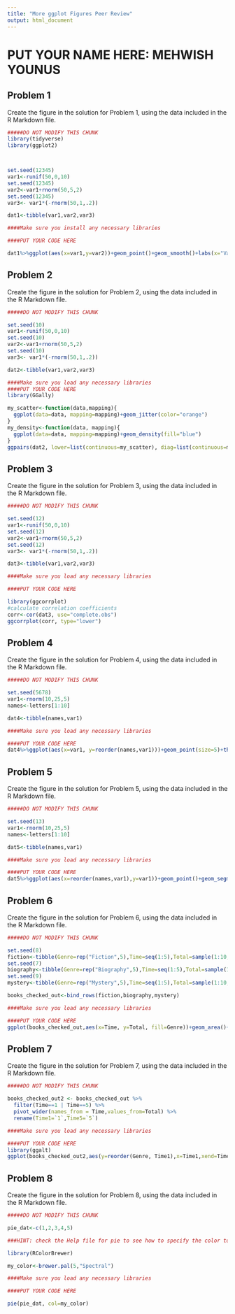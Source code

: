 ---
title: "More ggplot Figures Peer Review"
output: html_document
---

# PUT YOUR NAME HERE: MEHWISH YOUNUS

## Problem 1

Create the figure in the solution for Problem 1, using the data included in the R Markdown file.

```{r problem_1_data,include=FALSE}

#####DO NOT MODIFY THIS CHUNK
library(tidyverse)
library(ggplot2)



set.seed(12345)
var1<-runif(50,0,10)
set.seed(12345)
var2<-var1+rnorm(50,5,2)
set.seed(12345)
var3<- var1*(-rnorm(50,1,.2))

dat1<-tibble(var1,var2,var3)


```

```{r problem_1,echo=FALSE,message=FALSE}

####Make sure you install any necessary libraries

####PUT YOUR CODE HERE

dat1%>%ggplot(aes(x=var1,y=var2))+geom_point()+geom_smooth()+labs(x="Variable 1", y="Variable 2")
```

## Problem 2

Create the figure in the solution for Problem 2, using the data included in the R Markdown file.

```{r problem_2_data,include=FALSE}

#####DO NOT MODIFY THIS CHUNK

set.seed(10)
var1<-runif(50,0,10)
set.seed(10)
var2<-var1+rnorm(50,5,2)
set.seed(10)
var3<- var1*(-rnorm(50,1,.2))

dat2<-tibble(var1,var2,var3)
```


```{r solution_p2,echo=FALSE,message=FALSE}

####Make sure you load any necessary libraries
####PUT YOUR CODE HERE
library(GGally)

my_scatter<-function(data,mapping){
  ggplot(data=data, mapping=mapping)+geom_jitter(color="orange")
}
my_density<-function(data, mapping){
  ggplot(data=data, mapping=mapping)+geom_density(fill="blue")
}
ggpairs(dat2, lower=list(continuous=my_scatter), diag=list(continuous=my_density))
```

## Problem 3

Create the figure in the solution for Problem 3, using the data included in the R Markdown file.

```{r problem_3_data,include=FALSE}

#####DO NOT MODIFY THIS CHUNK

set.seed(12)
var1<-runif(50,0,10)
set.seed(12)
var2<-var1+rnorm(50,5,2)
set.seed(12)
var3<- var1*(-rnorm(50,1,.2))

dat3<-tibble(var1,var2,var3)
```

```{r problem3,echo=FALSE}

####Make sure you load any necessary libraries

####PUT YOUR CODE HERE

library(ggcorrplot)
#calculate correlation coefficients
corr<-cor(dat3, use="complete.obs")
ggcorrplot(corr, type="lower")
```

## Problem 4

Create the figure in the solution for Problem 4, using the data included in the R Markdown file.

```{r problem_4_data,include=FALSE}

#####DO NOT MODIFY THIS CHUNK

set.seed(5678)
var1<-rnorm(10,25,5)
names<-letters[1:10]

dat4<-tibble(names,var1)
```

```{r problem_4,echo=FALSE}


####Make sure you load any necessary libraries

####PUT YOUR CODE HERE
dat4%>%ggplot(aes(x=var1, y=reorder(names,var1)))+geom_point(size=5)+theme(panel.grid.major.x = element_blank(), panel.grid.minor.x = element_blank(), panel.grid.major.y = element_line(linetype = "dotted", color="red"))+labs(x="Variable1", y="")
```

## Problem 5

Create the figure in the solution for Problem 5, using the data included in the R Markdown file.

```{r problem_5_data,include=FALSE}

#####DO NOT MODIFY THIS CHUNK

set.seed(13)
var1<-rnorm(10,25,5)
names<-letters[1:10]

dat5<-tibble(names,var1)
```

```{r problem_5,echo=FALSE}


####Make sure you load any necessary libraries

####PUT YOUR CODE HERE
dat5%>%ggplot(aes(x=reorder(names,var1),y=var1))+geom_point()+geom_segment(aes(x=names,xend=names,y=0,yend=var1))+theme(axis.text.x = element_text(angle=90))+labs(x="", y="Variable1")
```

## Problem 6

Create the figure in the solution for Problem 6, using the data included in the R Markdown file.

```{r problem_6_data,include=FALSE}

#####DO NOT MODIFY THIS CHUNK

set.seed(8)
fiction<-tibble(Genre=rep("Fiction",5),Time=seq(1:5),Total=sample(1:10,5))
set.seed(7)
biography<-tibble(Genre=rep("Biography",5),Time=seq(1:5),Total=sample(1:10,5))
set.seed(9)
mystery<-tibble(Genre=rep("Mystery",5),Time=seq(1:5),Total=sample(1:10,5))

books_checked_out<-bind_rows(fiction,biography,mystery)
```

```{r problem_6,echo=FALSE}


####Make sure you load any necessary libraries

####PUT YOUR CODE HERE
ggplot(books_checked_out,aes(x=Time, y=Total, fill=Genre))+geom_area()+labs(title="Books Checked Out")
```

## Problem 7

Create the figure in the solution for Problem 7, using the data included in the R Markdown file.

```{r problem_7_data,include=FALSE}

#####DO NOT MODIFY THIS CHUNK

books_checked_out2 <- books_checked_out %>%
  filter(Time==1 | Time==5) %>%
  pivot_wider(names_from = Time,values_from=Total) %>%
  rename(Time1=`1`,Time5=`5`)
```
   
```{r,problem_7,echo=FALSE,message=FALSE}   


####Make sure you load any necessary libraries

####PUT YOUR CODE HERE
library(ggalt)
ggplot(books_checked_out2,aes(y=reorder(Genre, Time1),x=Time1,xend=Time5))+geom_dumbbell(colour_x="purple",size_x=3, colour_xend="red", size_xend = 3)+labs(x="", y="Genre")
```

## Problem 8

Create the figure in the solution for Problem 8, using the data included in the R Markdown file.

```{r, problem_8_data,include=FALSE}

#####DO NOT MODIFY THIS CHUNK

pie_dat<-c(1,2,3,4,5)
```

```{r, problem_8,echo=FALSE}


###HINT: check the Help file for pie to see how to specify the color to the my_color palette

library(RColorBrewer)

my_color<-brewer.pal(5,"Spectral")

####Make sure you load any necessary libraries

####PUT YOUR CODE HERE

pie(pie_dat, col=my_color)

```


